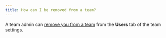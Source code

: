 ```yaml
---
title: How can I be removed from a team?
---
```


A team admin can [remove you from a team](/platform/app/settings-page/teams/)  from the **Users** tab of the team settings.
